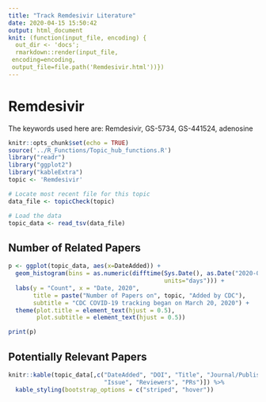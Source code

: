 ```yaml
---
title: "Track Remdesivir Literature"
date: 2020-04-15 15:50:42
output: html_document
knit: (function(input_file, encoding) {
  out_dir <- 'docs';
  rmarkdown::render(input_file,
 encoding=encoding,
 output_file=file.path('Remdesivir.html'))})
---
```


# Remdesivir

The keywords used here are:
Remdesivir, GS-5734, GS-441524, adenosine

```r
knitr::opts_chunk$set(echo = TRUE)
source('../R_Functions/Topic_hub_functions.R')
library("readr")
library("ggplot2")
library("kableExtra")
topic <- 'Remdesivir'
```

```r
# Locate most recent file for this topic
data_file <- topicCheck(topic)

# Load the data
topic_data <- read_tsv(data_file)
```
## Number of Related Papers

```r
p <- ggplot(topic_data, aes(x=DateAdded)) + 
  geom_histogram(bins = as.numeric(difftime(Sys.Date(), as.Date("2020-03-20"),
                                            units="days"))) + 
  labs(y = "Count", x = "Date, 2020", 
       title = paste("Number of Papers on", topic, "Added by CDC"),
       subtitle = "CDC COVID-19 tracking began on March 20, 2020") +
  theme(plot.title = element_text(hjust = 0.5),
        plot.subtitle = element_text(hjust = 0.5)) 

print(p)
```

## Potentially Relevant Papers

```r
knitr::kable(topic_data[,c("DateAdded", "DOI", "Title", "Journal/Publisher",
                           "Issue", "Reviewers", "PRs")]) %>%
  kable_styling(bootstrap_options = c("striped", "hover"))
```
